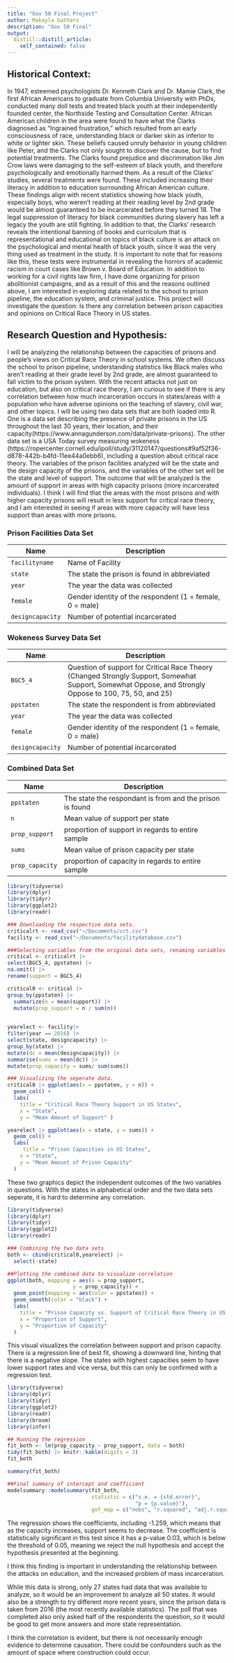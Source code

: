 ```yaml
---
title: "Gov 50 Final Project"
author: Makayla Gathers
description: "Gov 50 Final"
output:
  distill::distill_article:
    self_contained: false
---
```


## Historical Context: 
  In 1947, esteemed psychologists Dr. Kenneth Clark and Dr. Mamie Clark, the first African Americans to graduate from Columbia University with PhDs, conducted many doll tests and treated black youth at their independently founded center, the Northside Testing and Consultation Center. African American children in the area were found to have what the Clarks diagnosed as “Ingrained frustration,” which resulted from an early consciousness of race, understanding black or darker skin as inferior to white or lighter skin. These beliefs caused unruly behavior in young children like Peter, and the Clarks not only sought to discover the cause, but to find potential treatments. The Clarks found prejudice and discrimination like Jim Crow laws were damaging to the self-esteem of black youth, and therefore psychologically and emotionally harmed them. As a result of the Clarks’ studies, several treatments were found. These included increasing their literacy in addition to education surrounding African American culture. 
  These findings align with recent statistics showing how black youth, especially boys, who weren’t reading at their reading level by 2nd grade would be almost guaranteed to be incarcerated before they turned 18. The legal suppression of literacy for black communities during slavery has left a legacy the youth are still fighting. In addition to that, the Clarks’ research reveals the intentional banning of books and curriculum that is representational and educational on topics of black culture is an attack on the psychological and mental health of black youth, since it was the very thing used as treatment in the study. It is important to note that for reasons like this, these tests were instrumental in revealing the horrors of academic racism in court cases like Brown v. Board of Education.
	In addition to working for a civil rights law firm, I have done organizing for prison abolitionist campaigns, and as a result of this and the reasons outlined above, I am interested in exploring data related to the school to prison pipeline, the education system, and criminal justice. This project will investigate the question: Is there any correlation between prison capacities and opinions on Critical Race Theory in US states. 
	
## Research Question and Hypothesis: 
  I will be analyzing the relationship between the capacities of prisons and people's views on Critical Race Theory in school systems. We often discuss the school to prison pipeline, understanding statistics like Black males who aren't reading at their grade level by 2nd grade, are almost guaranteed to fall victim to the prison system. With the recent attacks not just on education, but also on critical race theory, I am curious to see if there is any correlation between how much incarceration occurs in states/areas with a population who have adverse opinions on the teaching of slavery, civil war, and other topics. 
  I will be using two data sets that are both loaded into R. One is a data set describing the presence of private prisons in the US throughout the last 30 years, their location, and their capacity(https://www.annagunderson.com/data/private-prisons). The other data set is a USA Today survey measuring wokeness (https://ropercenter.cornell.edu/ipoll/study/31120147/questions#9af52f36-d878-442b-b4fd-11ee44a0ebb6), including a question about critical race theory. 
  The variables of the prison facilities analyzed will be the state and the design capacity of the prisons, and the variables of the other set will be the state and level of support. The outcome that will be analyzed is the amount of support in areas with high capacity prisons (more incarcerated individuals). 
  I think I will find that the areas with the most prisons and with higher capacity prisons will result in less support for critical race theory, and I am interested in seeing if areas with more capacity will have less support than areas with more prisons. 

### Prison Facilities Data Set
| Name              | Description                                                                                                |
|-------------------|------------------------------------------------------------------------------------------------------------|
|`facilityname`             | Name of Facility                                                                                         |
| `state`         | The state the prison is found in abbreviated                               |
| `year`    | The year the data was collected                 |
| `female`          | Gender identity of the respondent (1 = female, 0 = male)                                                   |
| `designcapacity`           | Number of potential incarcerated                                             |     

### Wokeness Survey Data Set
| Name              | Description                                                                                                |
|-------------------|------------------------------------------------------------------------------------------------------------|
| `BGC5_4`             | Question of support for Critical Race Theory (Changed Strongly Support, Somewhat Support, Somewhat Oppose, and Strongly Oppose to 100, 75, 50, and 25)                                                                                       |
| `ppstaten`         | The state the respondent is from  abbreviated                             |
| `year`    | The year the data was collected                 |
| `female`          | Gender identity of the respondent (1 = female, 0 = male)                                                   |
| `designcapacity`           | Number of potential incarcerated |
### Combined Data Set
| Name              | Description                                                                                                |
|-------------------|------------------------------------------------------------------------------------------------------------|
| `ppstaten`         | The state the respondant is from and the prison is found                               |
| `n`    | Mean value of support per state               |
| `prop_support`          | proportion of support in regards to entire sample                                               |
| `sums`        | Mean value of prison capacity per state                          |
| `prop_capacity`   | proportion of capacity in regards to entire sample                                                                    |

```r
library(tidyverse)
library(dplyr)
library(tidyr)
library(ggplot2)
library(readr)

### Downloading the respective data sets.
criticalrt <- read_csv("~/Documents/crt.csv")
facility <- read_csv("~/Documents/facilitydatabase.csv") 

###Selecting variables from the original data sets, renaming variables to make it easier to understand. 
critical <- criticalrt |>
select(BGC5_4, ppstaten) |>
na.omit() |>
rename(support = BGC5_4)

critical0 <- critical |>
group_by(ppstaten) |>
  summarize(n = mean(support)) |>
  mutate(prop_support = n / sum(n))
 

yearelect <- facility|>
filter(year == 2016) |>
select(state, designcapacity) |>
group_by(state) |>
mutate(dc = mean(designcapacity)) |>
summarise(sums = mean(dc)) |>
mutate(prop_capacity = sums/ sum(sums))

### Visualizing the seperate data. 
critical0 |> ggplot(aes(x = ppstaten, y = n)) +
  geom_col() +
  labs(
    title = "Critical Race Theory Support in US States",
    x = "State",
    y = "Mean Amount of Support" )

yearelect |> ggplot(aes(x = state, y = sums)) +
  geom_col() + 
  labs(
     title = "Prison Capacities in US States",
    x = "State",
    y = "Mean Amount of Prison Capacity"  
  )

```
These two graphics depict the independent outcomes of the two variables in questions. With the states in alphabetical order and the two data sets seperate, it is hard to determine any correlation.  

```r
library(tidyverse)
library(dplyr)
library(tidyr)
library(ggplot2)
library(readr)

### Combining the two data sets
both <- cbind(critical0,yearelect) |>
  select(-state)

##Plotting the combined data to visualize correlation
ggplot(both, mapping = aes(x = prop_support,
                     y = prop_capacity)) +
  geom_point(mapping = aes(color = ppstaten)) +
  geom_smooth(color = "black") +
  labs(
    title = "Prison Capacity vs. Support of Critical Race Theory in US 27 States",
    x = "Proportion of Support",
    y = "Proportion of Capacity"
  )
```
This visual visualizes the correlation between support and prison capacity. There is a regression line of best fit, showing a downward line, hinting that there is a negative slope. The states with highest capacities seem to have lower support rates and vice versa, but this can only be confirmed with a regression test. 

```r
library(tidyverse)
library(dplyr)
library(tidyr)
library(ggplot2)
library(readr)
library(broom)
library(infer)

## Running the regression 
fit_both <- lm(prop_capacity ~ prop_support, data = both)
tidy(fit_both) |> knitr::kable(digits = 3)
fit_both

summary(fit_both) 

##Final summary of intercept and coefficient
modelsummary::modelsummary(fit_both,
                           statistic = c("s.e. = {std.error}",
                                         "p = {p.value}"),
                           gof_map = c("nobs", "r.squared", "adj.r.squared"))
```

The regression shows the coefficients, including -1.259, which means that as the capacity increases, support seems to decrease. The coefficient is statistically significant in this test since it has a p-value 0.03, which is below the threshold of 0.05, meaning we reject the null hypothesis and accept the hypothesis presented at the beginning.

I think this finding is important in understanding the relationship between the attacks on education, and the increased problem of mass incarceration. 

While this data is strong, only 27 states had data that was available to analyze, so it would be an improvement to analyze all 50 states. It would also be a strength to try different more recent years, since the prison data is taken from 2016 (the most recently available statistics). The poll that was completed also only asked half of the respondents the question, so it would be good to get more answers and more state representation. 

I think the correlation is evident, but there is not necessarily enough evidence to determine causation. There could be confounders such as the amount of space where construction could occur.   